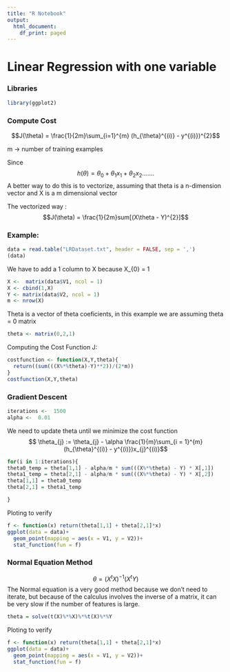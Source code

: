 ```yaml
---
title: "R Notebook"
output:
  html_document:
    df_print: paged
---
```

# Linear Regression with one variable 
### Libraries
```r
library(ggplot2)
```

### Compute Cost
$$J(\theta) = \frac{1}{2m}\sum_{i=1}^{m} (h_{\theta}^{(i)} - y^{(i)})^{2}$$

m -> number of training examples

Since
$$h(\theta) = \theta_{0} + \theta_{1}x_{1} + \theta_{2}x_{2} .......$$
A better way to do this is to vectorize, assuming that theta is a n-dimension vector and X is a m dimensional vector

The vectorized way :
$$J(\theta) = \frac{1}{2m}sum[(X\theta - Y)^{2}]$$

### Example:

```r
data = read.table("LRDataset.txt", header = FALSE, sep = ',')
(data)
```
We have to add a 1 column to X because X_{0} = 1
```r
X <-  matrix(data$V1, ncol = 1)
X <- cbind(1,X)
Y <- matrix(data$V2, ncol = 1)
m <- nrow(X)
```

Theta is a vector of theta coeficients, in this example we are assuming theta = 0 matrix
```r
theta <- matrix(0,2,1)
```

Computing the Cost Function J:
```r
costfunction <- function(X,Y,theta){
  return((sum(((X%*%theta)-Y)**2))/(2*m))
}
costfunction(X,Y,theta)
```

### Gradient Descent
```r
iterations <-  1500
alpha <-  0.01
```
We need to update theta until we minimize the cost function
$$ \theta_{j} := \theta_{j} - \alpha \frac{1}{m}\sum_{i = 1}^{m}(h_{\theta}^{(i)} - y^{(i)})x_{j}^{(i)}$$

```r
for(i in 1:iterations){
theta0_temp = theta[1,1] - alpha/m * sum(((X%*%theta) - Y) * X[,1])
theta1_temp = theta[2,1] - alpha/m * sum(((X%*%theta) - Y) * X[,2])
theta[1,1] = theta0_temp
theta[2,1] = theta1_temp

}
```

Ploting to verify
```r
f <- function(x) return(theta[1,1] + theta[2,1]*x)
ggplot(data = data)+
  geom_point(mapping = aes(x = V1, y = V2))+
  stat_function(fun = f) 

```


### Normal Equation Method
$$\theta = (X^{t}X)^{-1}(X^{t}Y)$$
The Normal equation is a very good method because we don't need to iterate, but because of the calculus involves the inverse of a matrix, it can be very slow if the number of features is large.
```r
theta = solve(t(X)%*%X)%*%t(X)%*%Y
```
Ploting to verify
```r
f <- function(x) return(theta[1,1] + theta[2,1]*x)
ggplot(data = data)+
  geom_point(mapping = aes(x = V1, y = V2))+
  stat_function(fun = f) 

```
